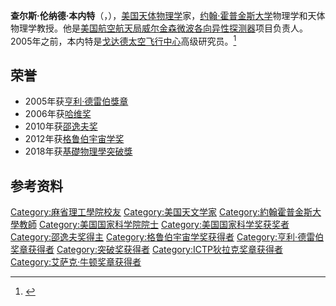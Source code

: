 {{Otheruses|查尔斯·本内特}}
{{expand|time=2013-10-17T02:23:21+00:00}}

{{Infobox scientist
| honorific_prefix  = 
| name              = 查爾斯·L·本內特
| honorific_suffix  = 
| native_name       = 
| native_name_lang  = 
| image             = Charles_L._Bennett.jpg
| image_size        = 
| image_upright     = 
| alt               = 
| caption           = 
| birth_name        = Charles Leonard Bennett
| birth_date        = {{birth date |1956|11|16}}
| birth_place       = [[美國|美國]][[新不伦瑞克_(新泽西州)|新布藍茲維]]
| death_date        = <!--{{death date and age |YYYY|MM|DD |YYYY|MM|DD}} (death date then birth date)-->
| death_place       = 
| death_cause       = 
| resting_place     = 
| resting_place_coordinates = <!--{{coord|LAT|LONG|type:landmark|display=inline,title}}-->
| other_names       = 
| siglum            =
| pronounce         =
| citizenship       = 
| nationality       = 
| fields            = [[天体物理学|天体物理学]]
| workplaces        = [[戈达德太空飞行中心|戈达德太空飞行中心]]<br>[[约翰·霍普金斯大学|约翰·霍普金斯大学]]<br>[[美國國家航空暨太空總署|美國國家航空暨太空總署]]
| patrons           = 
| education         = 
| alma_mater        = [[馬里蘭大學|馬里蘭大學]] {{small|(BS, 1978)}}<br>[[麻州理工學院|麻州理工學院]] {{small|(PhD, 1984)}}
| thesis_title      = <!--(or  | thesis1_title =  and  | thesis2_title = )-->
| thesis_url        = <!--(or  | thesis1_url  =   and  | thesis2_url  =  )-->
| thesis_year       = <!--(or  | thesis1_year =   and  | thesis2_year =  )-->
| doctoral_advisor  = Bernie Burke
| academic_advisors = 
| doctoral_students = 
| notable_students  = 
| known_for         = 
| influences        = 
| influenced        = 
| awards            = [[亨利·德雷伯獎章|亨利·德雷伯獎章]]<br>哈維獎<br>[[邵逸夫獎|邵逸夫獎]]<br>[[格魯伯宇宙學獎|格魯伯宇宙學獎]]<br>[[基礎物理學突破獎|基礎物理學突破獎]]<br>[[艾薩克·牛頓獎章|艾薩克·牛頓獎章]]<br>[[狄拉克獎章|狄拉克獎章]]
| author_abbrev_bot = 
| author_abbrev_zoo = 
| spouse            = <!--(or | spouses = )-->
| partner           = <!--(or | partners = )-->
| children          = 
| parents           =
| father            =
| mother            =
| relatives         =
| signature         = <!--(filename only)-->
| signature_alt     = 
| website           = <!--{{URL|www.example.com}}-->
| footnotes         = 
}}
'''查尔斯·伦纳德·本内特'''（{{lang-en|Charles Leonard Bennett}}，{{bd|1956年|11月16日||}}），[[美国|美国]][[天体物理学|天体物理学]]家，[[约翰·霍普金斯大学|约翰·霍普金斯大学]]物理学和天体物理学教授。他是[[美国航空航天局|美国航空航天局]][[威尔金森微波各向异性探测器|威尔金森微波各向异性探测器]]项目负责人。2005年之前，本内特是[[戈达德太空飞行中心|戈达德太空飞行中心]]高级研究员。<ref>{{Cite web|title=Bennett, Charles L. (Charles Leonard), 1956-|url=https://history.aip.org/phn/11410023.html|accessdate=2019-11-13|work=history.aip.org|archive-date=2019-09-09|archive-url=https://web.archive.org/web/20190909011928/https://history.aip.org/phn/11410023.html|dead-url=no}}</ref>

== 荣誉 ==
* 2005年获[[亨利·德雷伯獎章|亨利·德雷伯獎章]]
* 2006年获[[哈维奖|哈维奖]]
* 2010年获[[邵逸夫奖|邵逸夫奖]]
* 2012年获[[格鲁伯宇宙学奖|格鲁伯宇宙学奖]]
* 2018年获[[基礎物理學突破獎|基礎物理學突破獎]]

== 参考资料 ==
{{reflist}}

{{CMB}}
{{Shaw Prize}}
{{突破奖获得者}}
{{格鲁伯宇宙学奖获得者}}
{{ICTP狄拉克奖章获得者}}
{{亨利·德雷伯奖章获得者}}
{{艾萨克·牛顿奖章获得者}}

{{Authority control}}
{{DEFAULTSORT:Bennett, Charles}}
[[Category:麻省理工學院校友|Category:麻省理工學院校友]]
[[Category:美国天文学家|Category:美国天文学家]]
[[Category:約翰霍普金斯大學教師|Category:約翰霍普金斯大學教師]]
[[Category:美国国家科学院院士|Category:美国国家科学院院士]]
[[Category:美国国家科学奖获奖者|Category:美国国家科学奖获奖者]]
[[Category:邵逸夫奖得主|Category:邵逸夫奖得主]]
[[Category:格鲁伯宇宙学奖获得者|Category:格鲁伯宇宙学奖获得者]]
[[Category:亨利·德雷伯奖章获得者|Category:亨利·德雷伯奖章获得者]]
[[Category:突破奖获得者|Category:突破奖获得者]]
[[Category:ICTP狄拉克奖章获得者|Category:ICTP狄拉克奖章获得者]]
[[Category:艾萨克·牛顿奖章获得者|Category:艾萨克·牛顿奖章获得者]]
